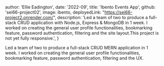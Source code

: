 
  author: 'Ellie Eadington',
  date: '2022-09',
  title: 'Ibento Events App',
  github: 'sei66-project02',
  image: ibento,
  deployedLink: "https://sei66-project2.onrender.com/",
  description:
    'Led a team of two to produce a full-stack CRUD application with Node.js, Express & MongoDB in 1 week. I worked on creating the general user profile functionalities, bookmarking feature, password authentication, filtering and the site layout.This project is not yet fully responsive.',
}


Led a team of two to produce a full-stack CRUD MERN application in 1 week. I worked on creating the general user profile functionalities, bookmarking feature, password authentication, filtering and the UX.


